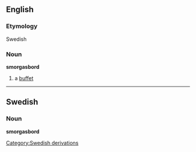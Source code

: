 ==English==
===Etymology===
Swedish
===Noun===
'''smorgasbord'''

# a [[buffet]]

----

==Swedish==
===Noun===
'''smorgasbord'''
[[Category:Swedish derivations]]